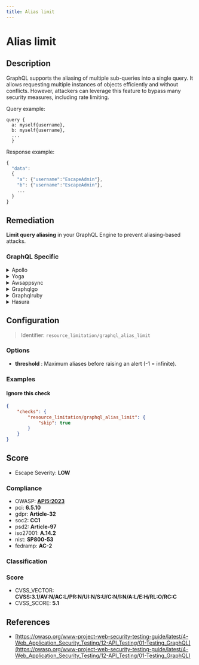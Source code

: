 ```yaml
---
title: Alias limit
---
```


# Alias limit

## Description

GraphQL supports the aliasing of multiple sub-queries into a single query. It allows requesting multiple instances of objects efficiently and without conflicts.
However, attackers can leverage this feature to bypass many security measures, including rate limiting.

Query example:
```
query {
  a: myself{username},
  b: myself{username},
  ...
  }
```

Response example:
```javascript
{
  "data":
  {
    "a": {"username":"EscapeAdmin"},
    "b": {"username":"EscapeAdmin"},
    ...
  }
}
```


## Remediation

**Limit query aliasing** in your GraphQL Engine to prevent aliasing-based attacks.



### GraphQL Specific

<details>
    <summary>Apollo</summary>

To address potential issues within the Apollo framework engine, ensure that you are following best practices for GraphQL server implementations. This includes validating and sanitizing user inputs, implementing proper error handling, and using query complexity analysis to prevent resource exhaustion. Additionally, keep the Apollo server and all dependencies up to date to mitigate known vulnerabilities.

</details>

<details>
    <summary>Yoga</summary>

To address issues within the Yoga framework engine, ensure that you are using the latest stable version of the framework. Regularly update your dependencies to incorporate security patches and bug fixes. Additionally, review the framework's documentation for best practices on security and performance, and adhere to recommended guidelines for safe and efficient use of the Yoga engine.

</details>

<details>
    <summary>Awsappsync</summary>

To address the alias limit in AWS AppSync, ensure that your GraphQL queries are structured efficiently. Refactor your queries to reduce the number of aliases used, and consider leveraging pagination to handle large datasets. Additionally, review your schema to optimize the use of nested queries and avoid unnecessary aliasing of fields. If you are reaching the limit due to batch operations, try to break down the operations into smaller batches. For complex data requirements, consider implementing a custom resolver that can handle data aggregation and batching more effectively.

</details>

<details>
    <summary>Graphqlgo</summary>

To mitigate potential risks associated with the alias limit in a GraphQL Go framework engine, it is recommended to implement a query complexity analysis mechanism. This mechanism should calculate the cost of each query based on factors such as depth, breadth, and requested field complexity. Set a maximum allowed cost for queries and block or reject those that exceed this limit. Additionally, consider using a library or tool that provides this functionality out-of-the-box to streamline the implementation process.

</details>

<details>
    <summary>Graphqlruby</summary>

In the GraphQL Ruby framework, to prevent potential performance issues or denial-of-service attacks through overly complex queries, it is recommended to implement an alias limit. This can be achieved by configuring a query analyzer that checks for the number of aliases used in a query and enforces a maximum limit. If the number of aliases exceeds the permitted threshold, the query should be rejected. This helps to ensure that clients cannot craft queries that create an excessive load on the server by using multiple aliases to duplicate fields excessively.

</details>

<details>
    <summary>Hasura</summary>

To mitigate the risk of reaching the alias limit in Hasura, consider restructuring your GraphQL queries to reduce the number of nested fields. If you have control over the GraphQL schema, try to flatten the structure where possible. Additionally, you can increase the alias limit by setting the `HASURA_GRAPHQL_MAX_ALIAS_COUNT` environment variable to a higher value, but do so with caution as it may affect performance. For complex data requirements, look into implementing custom business logic on the server side that can pre-aggregate data, thus reducing the need for deeply nested queries on the client side.

</details>

## Configuration

> Identifier: `resource_limitation/graphql_alias_limit`

### Options

- **threshold** : Maximum aliases before raising an alert (-1 = infinite).




### Examples



#### Ignore this check

```json
{
    "checks": {
        "resource_limitation/graphql_alias_limit": {
            "skip": true
        }
    }
}
```




## Score

- Escape Severity: **<span className="low-severity">LOW</span>**

### Compliance

- OWASP: **[API5:2023](https://github.com/OWASP/API-Security/blob/master/editions/2023/en/0xa5-broken-function-level-authorization.md)**
- pci: **6.5.10**
- gdpr: **Article-32**
- soc2: **CC1**
- psd2: **Article-97**
- iso27001: **A.14.2**
- nist: **SP800-53**
- fedramp: **AC-2**

### Classification






### Score

- CVSS_VECTOR: **CVSS:3.1/AV:N/AC:L/PR:N/UI:N/S:U/C:N/I:N/A:L/E:H/RL:O/RC:C**
- CVSS_SCORE: **5.1**

## References

- [https://owasp.org/www-project-web-security-testing-guide/latest/4-Web_Application_Security_Testing/12-API_Testing/01-Testing_GraphQL](https://owasp.org/www-project-web-security-testing-guide/latest/4-Web_Application_Security_Testing/12-API_Testing/01-Testing_GraphQL)
  